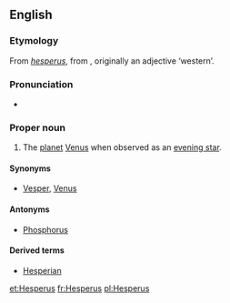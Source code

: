 {{also|hesperus}}
==English==
{{wikipedia|lang=en}}

===Etymology===
From {{etyl|la|en}} ''[[hesperus]]'', from {{etyl|grc|en}} {{term|ἕσπερος|tr=hesperos|lang=grc}}, originally an adjective ‘western’.

===Pronunciation===
* {{IPA|/ˈhɛspəɹəs/|lang=en}}

===Proper noun===
{{en-proper noun}}

# The [[planet]] [[Venus]] when observed as an [[evening star]].

====Synonyms====
* [[Vesper]], [[Venus]]

====Antonyms====
* [[Phosphorus]]

====Derived terms====
* [[Hesperian]]

[[et:Hesperus]]
[[fr:Hesperus]]
[[pl:Hesperus]]